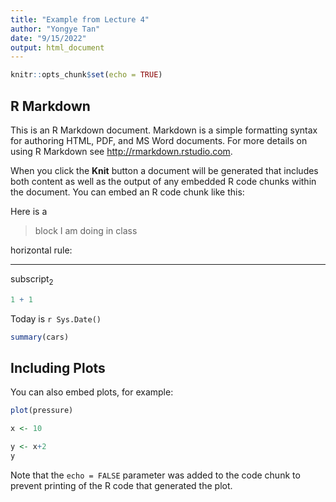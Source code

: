 ```yaml
---
title: "Example from Lecture 4"
author: "Yongye Tan"
date: "9/15/2022"
output: html_document
---
```


```r
knitr::opts_chunk$set(echo = TRUE)
```

## R Markdown

This is an R Markdown document. Markdown is a simple formatting syntax for authoring HTML, PDF, and MS Word documents. For more details on using R Markdown see <http://rmarkdown.rstudio.com>.

When you click the **Knit** button a document will be generated that includes both content as well as the output of any embedded R code chunks within the document. You can embed an R code chunk like this:


Here is a 

> block I am doing in class

horizontal rule:

***

subscript~2~

```r
1 + 1 
```

Today is 
`r Sys.Date()`



```r
summary(cars)
```

## Including Plots

You can also embed plots, for example:

```r
plot(pressure)
```


```r
x <- 10
```

```r
y <- x+2
y
```

Note that the `echo = FALSE` parameter was added to the code chunk to prevent printing of the R code that generated the plot.

